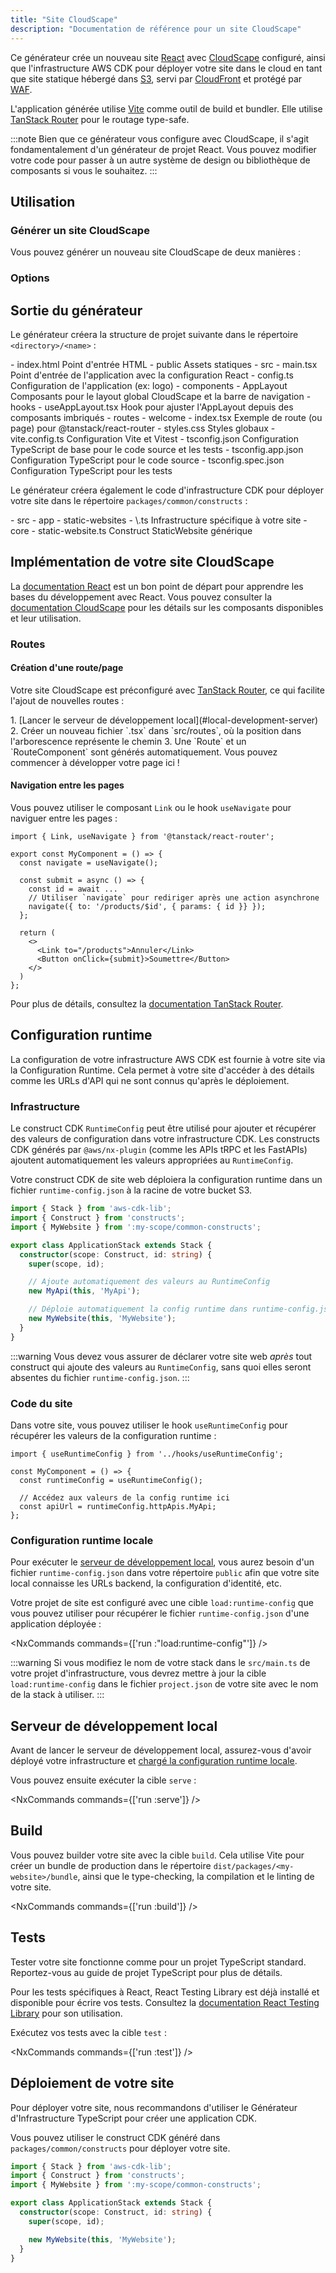 ```yaml
---
title: "Site CloudScape"
description: "Documentation de référence pour un site CloudScape"
---
```





Ce générateur crée un nouveau site [React](https://react.dev/) avec [CloudScape](http://cloudscape.design/) configuré, ainsi que l'infrastructure AWS CDK pour déployer votre site dans le cloud en tant que site statique hébergé dans [S3](https://aws.amazon.com/s3/), servi par [CloudFront](https://aws.amazon.com/cloudfront/) et protégé par [WAF](https://aws.amazon.com/waf/).

L'application générée utilise [Vite](https://vite.dev/) comme outil de build et bundler. Elle utilise [TanStack Router](https://tanstack.com/router/v1) pour le routage type-safe.

:::note
Bien que ce générateur vous configure avec CloudScape, il s'agit fondamentalement d'un générateur de projet React. Vous pouvez modifier votre code pour passer à un autre système de design ou bibliothèque de composants si vous le souhaitez.
:::

## Utilisation

### Générer un site CloudScape

Vous pouvez générer un nouveau site CloudScape de deux manières :

<RunGenerator generator="ts#cloudscape-website" />

### Options

<GeneratorParameters schema={schema} />

## Sortie du générateur

Le générateur créera la structure de projet suivante dans le répertoire `<directory>/<name>` :

<FileTree>
  - index.html Point d'entrée HTML
  - public Assets statiques
  - src
    - main.tsx Point d'entrée de l'application avec la configuration React
    - config.ts Configuration de l'application (ex: logo)
    - components
      - AppLayout Composants pour le layout global CloudScape et la barre de navigation
    - hooks
      - useAppLayout.tsx Hook pour ajuster l'AppLayout depuis des composants imbriqués
    - routes
      - welcome
        - index.tsx Exemple de route (ou page) pour @tanstack/react-router
    - styles.css Styles globaux
  - vite.config.ts Configuration Vite et Vitest
  - tsconfig.json Configuration TypeScript de base pour le code source et les tests
  - tsconfig.app.json Configuration TypeScript pour le code source
  - tsconfig.spec.json Configuration TypeScript pour les tests
</FileTree>

Le générateur créera également le code d'infrastructure CDK pour déployer votre site dans le répertoire `packages/common/constructs` :

<FileTree>
  - src
    - app
      - static-websites
        - \<name>.ts Infrastructure spécifique à votre site
    - core
      - static-website.ts Construct StaticWebsite générique
</FileTree>

## Implémentation de votre site CloudScape

La [documentation React](https://react.dev/learn) est un bon point de départ pour apprendre les bases du développement avec React. Vous pouvez consulter la [documentation CloudScape](https://cloudscape.design/components/) pour les détails sur les composants disponibles et leur utilisation.

### Routes

#### Création d'une route/page

Votre site CloudScape est préconfiguré avec [TanStack Router](https://tanstack.com/router/v1), ce qui facilite l'ajout de nouvelles routes :

<Steps>
  1. [Lancer le serveur de développement local](#local-development-server)
  2. Créer un nouveau fichier `<page-name>.tsx` dans `src/routes`, où la position dans l'arborescence représente le chemin
  3. Une `Route` et un `RouteComponent` sont générés automatiquement. Vous pouvez commencer à développer votre page ici !
</Steps>

#### Navigation entre les pages

Vous pouvez utiliser le composant `Link` ou le hook `useNavigate` pour naviguer entre les pages :

```tsx {1, 4, 8-9, 14}
import { Link, useNavigate } from '@tanstack/react-router';

export const MyComponent = () => {
  const navigate = useNavigate();

  const submit = async () => {
    const id = await ...
    // Utiliser `navigate` pour rediriger après une action asynchrone
    navigate({ to: '/products/$id', { params: { id }} });
  };

  return (
    <>
      <Link to="/products">Annuler</Link>
      <Button onClick={submit}>Soumettre</Button>
    </>
  )
};
```

Pour plus de détails, consultez la [documentation TanStack Router](https://tanstack.com/router/latest/docs/framework/react/overview).

## Configuration runtime

La configuration de votre infrastructure AWS CDK est fournie à votre site via la Configuration Runtime. Cela permet à votre site d'accéder à des détails comme les URLs d'API qui ne sont connus qu'après le déploiement.

### Infrastructure

Le construct CDK `RuntimeConfig` peut être utilisé pour ajouter et récupérer des valeurs de configuration dans votre infrastructure CDK. Les constructs CDK générés par `@aws/nx-plugin` (comme les <Link path="guides/trpc">APIs tRPC</Link> et les <Link path="guides/fastapi">FastAPIs</Link>) ajoutent automatiquement les valeurs appropriées au `RuntimeConfig`.

Votre construct CDK de site web déploiera la configuration runtime dans un fichier `runtime-config.json` à la racine de votre bucket S3.

```ts title="packages/infra/src/stacks/application-stack.ts" {9-10,12-13}
import { Stack } from 'aws-cdk-lib';
import { Construct } from 'constructs';
import { MyWebsite } from ':my-scope/common-constructs';

export class ApplicationStack extends Stack {
  constructor(scope: Construct, id: string) {
    super(scope, id);

    // Ajoute automatiquement des valeurs au RuntimeConfig
    new MyApi(this, 'MyApi');

    // Déploie automatiquement la config runtime dans runtime-config.json
    new MyWebsite(this, 'MyWebsite');
  }
}
```

:::warning
Vous devez vous assurer de déclarer votre site web _après_ tout construct qui ajoute des valeurs au `RuntimeConfig`, sans quoi elles seront absentes du fichier `runtime-config.json`.
:::

### Code du site

Dans votre site, vous pouvez utiliser le hook `useRuntimeConfig` pour récupérer les valeurs de la configuration runtime :

```tsx {1,4}
import { useRuntimeConfig } from '../hooks/useRuntimeConfig';

const MyComponent = () => {
  const runtimeConfig = useRuntimeConfig();

  // Accédez aux valeurs de la config runtime ici
  const apiUrl = runtimeConfig.httpApis.MyApi;
};
```

### Configuration runtime locale

Pour exécuter le [serveur de développement local](#local-development-server), vous aurez besoin d'un fichier `runtime-config.json` dans votre répertoire `public` afin que votre site local connaisse les URLs backend, la configuration d'identité, etc.

Votre projet de site est configuré avec une cible `load:runtime-config` que vous pouvez utiliser pour récupérer le fichier `runtime-config.json` d'une application déployée :

<NxCommands commands={['run <my-website>:"load:runtime-config"']} />

:::warning
Si vous modifiez le nom de votre stack dans le `src/main.ts` de votre projet d'infrastructure, vous devrez mettre à jour la cible `load:runtime-config` dans le fichier `project.json` de votre site avec le nom de la stack à utiliser.
:::

## Serveur de développement local

Avant de lancer le serveur de développement local, assurez-vous d'avoir déployé votre infrastructure et [chargé la configuration runtime locale](#local-runtime-config).

Vous pouvez ensuite exécuter la cible `serve` :

<NxCommands commands={['run <my-website>:serve']} />

## Build

Vous pouvez builder votre site avec la cible `build`. Cela utilise Vite pour créer un bundle de production dans le répertoire `dist/packages/<my-website>/bundle`, ainsi que le type-checking, la compilation et le linting de votre site.

<NxCommands commands={['run <my-website>:build']} />

## Tests

Tester votre site fonctionne comme pour un projet TypeScript standard. Reportez-vous au <Link path="guides/typescript-project#testing">guide de projet TypeScript</Link> pour plus de détails.

Pour les tests spécifiques à React, React Testing Library est déjà installé et disponible pour écrire vos tests. Consultez la [documentation React Testing Library](https://testing-library.com/docs/react-testing-library/example-intro) pour son utilisation.

Exécutez vos tests avec la cible `test` :

<NxCommands commands={['run <my-website>:test']} />

## Déploiement de votre site

Pour déployer votre site, nous recommandons d'utiliser le <Link path="guides/typescript-infrastructure">Générateur d'Infrastructure TypeScript</Link> pour créer une application CDK.

Vous pouvez utiliser le construct CDK généré dans `packages/common/constructs` pour déployer votre site.

```ts title="packages/infra/src/stacks/application-stack.ts" {3, 9}
import { Stack } from 'aws-cdk-lib';
import { Construct } from 'constructs';
import { MyWebsite } from ':my-scope/common-constructs';

export class ApplicationStack extends Stack {
  constructor(scope: Construct, id: string) {
    super(scope, id);

    new MyWebsite(this, 'MyWebsite');
  }
}
```